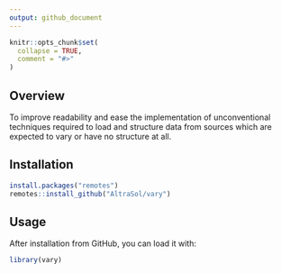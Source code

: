 ```yaml
---
output: github_document
---
```


<!-- README.md is generated from README.Rmd. Please edit that file -->

```r
knitr::opts_chunk$set(
  collapse = TRUE,
  comment = "#>"
)
```

## Overview

To improve readability and ease the implementation of unconventional techniques 
required to load and structure data from sources which are expected to vary or 
have no structure at all.

## Installation

```r
install.packages("remotes")
remotes::install_github("AltraSol/vary")
```

## Usage

After installation from GitHub, you can load it with:

```r
library(vary)
```
